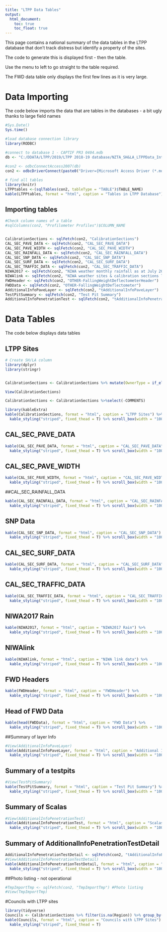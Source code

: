 ```yaml
---
title: "LTPP Data Tables"
output:
  html_document:
    toc: true
    toc_float: true
---
```

This page contains a national summary of the data tables in the LTPP database that don't track distress but identify a property of the sites.  

The code to generate this is displayed first - then the table.  
  
Use the menu to left to go straight to the table required.    

The FWD data table only displays the first few lines as it is very large.   

# Data Importing
The code below imports the data that are tables in the databases - a bit ugly thanks to large field names

```r

#Sys.Date()
Sys.time()

#load database connection library
library(RODBC)
 
#connect to database 1 - CAPTIF PR3 0404.mdb
db <- "C:/DDATA/LTPP/2019/LTPP 2018-19 database/NZTA_SH&LA_LTPPData_IntCalib_1Jul2001-30Jun2019.mdb"

#con2 <- odbcConnectAccess2007(db)
con2 <- odbcDriverConnect(paste0("Driver={Microsoft Access Driver (*.mdb, *.accdb)}; DBQ=", db))

# find all tables
library(knitr)
LTPPtables <-(sqlTables(con2, tableType = "TABLE")$TABLE_NAME)
kable(LTPPtables, format = "html", caption = "Tables in LTPP Database")
```

## Importing tables

```r

#Check column names of a table 
#sqlColumns(con2, "Profilometer Profiles")$COLUMN_NAME


CalibrationSections <- sqlFetch(con2, "CalibrationSections")
CAL_SEC_PAVE_DATA <- sqlFetch(con2, "CAL_SEC_PAVE_DATA")
CAL_SEC_PAVE_WIDTH <- sqlFetch(con2, "CAL_SEC_PAVE_WIDTH")
CAL_SEC_RAINFALL_DATA <- sqlFetch(con2, "CAL_SEC_RAINFALL_DATA")
CAL_SEC_SNP_DATA <- sqlFetch(con2, "CAL_SEC_SNP_DATA")
CAL_SEC_SURF_DATA <- sqlFetch(con2, "CAL_SEC_SURF_DATA")
CAL_SEC_TRAFFIC_DATA <- sqlFetch(con2, "CAL_SEC_TRAFFIC_DATA")
NIWA2017 <- sqlFetch(con2, "NIWA weather monthly rainfall as at July 2017")
NIWAlink <- sqlFetch(con2, "NIWA weather sites & calibration sections link")
FWDHeader <- sqlFetch(con2, "OTHER-FallingWeightDeflectometerHeader")
FWDData <- sqlFetch(con2, "OTHER-FallingWeightDeflectometer")
AdditionalInfoPaveLayer <- sqlFetch(con2, "tAdditionalInfoPaveLayer")
TestPitSummary <- sqlFetch(con2, "Test Pit Summary")
AdditionalInfoPenetrationTest <- sqlFetch(con2, "tAdditionalInfoPenetrationTest")

```

# Data Tables 
The code below displays data tables

## LTPP Sites

```r

# Create SH/LA column
library(dplyr)
library(stringr)


CalibrationSections <- CalibrationSections %>% mutate(OwnerType = if_else((str_detect(CAL_SECTION_ID, "CAL")|str_detect(CAL_SECTION_ID, "CS")), "SH", "LA")) %>% arrange(OwnerType, CAL_SECTION_ID)

View(CalibrationSections)

CalibrationSections <- CalibrationSections %>%select(-COMMENTS)

library(kableExtra)
kable(CalibrationSections, format = "html", caption = "LTPP Sites") %>%
  kable_styling("striped", fixed_thead = T) %>% scroll_box(width = "100%", height = "500px")
```

## CAL_SEC_PAVE_DATA

```r

kable(CAL_SEC_PAVE_DATA, format = "html", caption = "CAL_SEC_PAVE_DATA") %>%
  kable_styling("striped", fixed_thead = T) %>% scroll_box(width = "100%", height = "500px")
```

## CAL_SEC_PAVE_WIDTH

```r


kable(CAL_SEC_PAVE_WIDTH, format = "html", caption = "CAL_SEC_PAVE_WIDTH") %>%
  kable_styling("striped", fixed_thead = T) %>% scroll_box(width = "100%", height = "500px")
```

##CAL_SEC_RAINFALL_DATA

```r

kable(CAL_SEC_RAINFALL_DATA, format = "html", caption = "CAL_SEC_RAINFALL_DATA") %>%
  kable_styling("striped", fixed_thead = T) %>% scroll_box(width = "100%", height = "500px")
```

## SNP Data
```r

kable(CAL_SEC_SNP_DATA, format = "html", caption = "CAL_SEC_SNP_DATA") %>%
  kable_styling("striped", fixed_thead = T) %>% scroll_box(width = "100%", height = "500px")
```
## CAL_SEC_SURF_DATA
```r
kable(CAL_SEC_SURF_DATA, format = "html", caption = "CAL_SEC_SURF_DATA") %>%
  kable_styling("striped", fixed_thead = T) %>% scroll_box(width = "100%", height = "500px")
```

## CAL_SEC_TRAFFIC_DATA
```r

kable(CAL_SEC_TRAFFIC_DATA, format = "html", caption = "CAL_SEC_TRAFFIC_DATA") %>%
  kable_styling("striped", fixed_thead = T) %>% scroll_box(width = "100%", height = "500px")
```

## NIWA2017 Rain
```r
kable(NIWA2017, format = "html", caption = "NIWA2017 Rain") %>%
  kable_styling("striped", fixed_thead = T) %>% scroll_box(width = "100%", height = "500px")
```

## NIWAlink
```r
kable(NIWAlink, format = "html", caption = "NIWA link data") %>%
  kable_styling("striped", fixed_thead = T) %>% scroll_box(width = "100%", height = "500px")
```

## FWD Headers

```r

kable(FWDHeader, format = "html", caption = "FWDHeader") %>%
  kable_styling("striped", fixed_thead = T) %>% scroll_box(width = "100%", height = "500px")
```

## Head of FWD Data

```r
kable(head(FWDData), format = "html", caption = "FWD Data") %>%
  kable_styling("striped", fixed_thead = T) %>% scroll_box(width = "100%", height = "500px")
```

##Summary of layer Info
```r
#View(AdditionalInfoPaveLayer)
kable(AdditionalInfoPaveLayer, format = "html", caption = "Additional Info on Pavement Layers") %>%
  kable_styling("striped", fixed_thead = T) %>% scroll_box(width = "100%", height = "500px")
```


## Summary of a testpits
```r
#View(TestPitSummary)
kable(TestPitSummary, format = "html", caption = "Test Pit Summary") %>%
  kable_styling("striped", fixed_thead = T) %>% scroll_box(width = "100%", height = "500px")
```

## Summary of Scalas
```r
#View(AdditionalInfoPenetrationTest)
kable(AdditionalInfoPenetrationTest, format = "html", caption = "Scalas") %>%
  kable_styling("striped", fixed_thead = T) %>% scroll_box(width = "100%", height = "500px")
```


## Summary of AdditionalInfoPenetrationTestDetail
```r
AdditionalInfoPenetrationTestDetail <- sqlFetch(con2, "tAdditionalInfoPenetrationTestDetail")
#View(AdditionalInfoPenetrationTestDetail)
kable(AdditionalInfoPenetrationTestDetail, format = "html", caption = "AdditionalInfoPenetrationTestDetail") %>%
  kable_styling("striped", fixed_thead = T) %>% scroll_box(width = "100%", height = "500px")
```


##Photo listing - not operational
```r
#TmpImportTmp <- sqlFetch(con2, "TmpImportTmp") #Photo listing
#View(TmpImportTmp)
```

#Councils with LTPP sites

```r

library(tidyverse)
Councils <- CalibrationSections %>% filter(is.na(Region)) %>% group_by(NMA) %>% summarise()
kable(Councils, format = "html", caption = "Councils with LTPP Sites") %>%
  kable_styling("striped", fixed_thead = T) 
```

